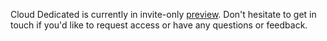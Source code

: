 <PreviewFeature>

Cloud Dedicated is currently in invite-only [preview](/graphos/cloud-routing/dedicated#private-preview). Don't hesitate to <TrackableLink href="https://www.apollographql.com/contact-sales?type=dedicated&referrer=docs" eventName="content_contact_cloud">get in touch</TrackableLink> if you'd like to request access or have any questions or feedback.

</PreviewFeature>
